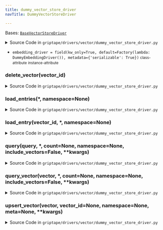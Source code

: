 ```yaml
---
title: dummy_vector_store_driver
navTitle: DummyVectorStoreDriver

---
```


<span id="griptape.drivers.vector.dummy_vector_store_driver.DummyVectorStoreDriver"></span>

Bases:
 [`BaseVectorStoreDriver`](./#griptape.drivers.vector.BaseVectorStoreDriver "BaseVectorStoreDriver (griptape.drivers.vector.BaseVectorStoreDriver)")

<details><summary>Source Code in <code>griptape&#47;drivers&#47;vector&#47;dummy_vector_store_driver.py</code></summary>

```python
@define()
class DummyVectorStoreDriver(BaseVectorStoreDriver):
    embedding_driver: BaseEmbeddingDriver = field(
        kw_only=True,
        default=Factory(lambda: DummyEmbeddingDriver()),
        metadata={"serializable": True},
    )

    def delete_vector(self, vector_id: str) -> None:
        raise DummyError(__class__.__name__, "delete_vector")

    def upsert_vector(
        self,
        vector: list[float],
        vector_id: Optional[str] = None,
        namespace: Optional[str] = None,
        meta: Optional[dict] = None,
        **kwargs,
    ) -> str:
        raise DummyError(__class__.__name__, "upsert_vector")

    def load_entry(self, vector_id: str, *, namespace: Optional[str] = None) -> Optional[BaseVectorStoreDriver.Entry]:
        raise DummyError(__class__.__name__, "load_entry")

    def load_entries(self, *, namespace: Optional[str] = None) -> list[BaseVectorStoreDriver.Entry]:
        raise DummyError(__class__.__name__, "load_entries")

    def query_vector(
        self,
        vector: list[float],
        *,
        count: Optional[int] = None,
        namespace: Optional[str] = None,
        include_vectors: bool = False,
        **kwargs,
    ) -> list[BaseVectorStoreDriver.Entry]:
        raise DummyError(__class__.__name__, "query_vector")

    def query(
        self,
        query: str | TextArtifact | ImageArtifact,
        *,
        count: Optional[int] = None,
        namespace: Optional[str] = None,
        include_vectors: bool = False,
        **kwargs,
    ) -> list[BaseVectorStoreDriver.Entry]:
        raise DummyError(__class__.__name__, "query")
```

</details>

-   `embedding_driver = field(kw_only=True, default=Factory(lambda: DummyEmbeddingDriver()), metadata={'serializable': True})` <small>class-attribute</small> <small>instance-attribute</small>  <span id="griptape.drivers.vector.dummy_vector_store_driver.DummyVectorStoreDriver.embedding_driver"></span> 

<span id="griptape.drivers.vector.dummy_vector_store_driver.DummyVectorStoreDriver.delete_vector"></span>

### delete_vector(vector_id)

<details><summary>Source Code in <code>griptape&#47;drivers&#47;vector&#47;dummy_vector_store_driver.py</code></summary>

```python
def delete_vector(self, vector_id: str) -> None:
    raise DummyError(__class__.__name__, "delete_vector")
```

</details>

<span id="griptape.drivers.vector.dummy_vector_store_driver.DummyVectorStoreDriver.load_entries"></span>

### load_entries(\*, namespace=None)

<details><summary>Source Code in <code>griptape&#47;drivers&#47;vector&#47;dummy_vector_store_driver.py</code></summary>

```python
def load_entries(self, *, namespace: Optional[str] = None) -> list[BaseVectorStoreDriver.Entry]:
    raise DummyError(__class__.__name__, "load_entries")
```

</details>

<span id="griptape.drivers.vector.dummy_vector_store_driver.DummyVectorStoreDriver.load_entry"></span>

### load_entry(vector_id, \*, namespace=None)

<details><summary>Source Code in <code>griptape&#47;drivers&#47;vector&#47;dummy_vector_store_driver.py</code></summary>

```python
def load_entry(self, vector_id: str, *, namespace: Optional[str] = None) -> Optional[BaseVectorStoreDriver.Entry]:
    raise DummyError(__class__.__name__, "load_entry")
```

</details>

<span id="griptape.drivers.vector.dummy_vector_store_driver.DummyVectorStoreDriver.query"></span>

### query(query, \*, count=None, namespace=None, include_vectors=False, \*\*kwargs)

<details><summary>Source Code in <code>griptape&#47;drivers&#47;vector&#47;dummy_vector_store_driver.py</code></summary>

```python
def query(
    self,
    query: str | TextArtifact | ImageArtifact,
    *,
    count: Optional[int] = None,
    namespace: Optional[str] = None,
    include_vectors: bool = False,
    **kwargs,
) -> list[BaseVectorStoreDriver.Entry]:
    raise DummyError(__class__.__name__, "query")
```

</details>

<span id="griptape.drivers.vector.dummy_vector_store_driver.DummyVectorStoreDriver.query_vector"></span>

### query_vector(vector, \*, count=None, namespace=None, include_vectors=False, \*\*kwargs)

<details><summary>Source Code in <code>griptape&#47;drivers&#47;vector&#47;dummy_vector_store_driver.py</code></summary>

```python
def query_vector(
    self,
    vector: list[float],
    *,
    count: Optional[int] = None,
    namespace: Optional[str] = None,
    include_vectors: bool = False,
    **kwargs,
) -> list[BaseVectorStoreDriver.Entry]:
    raise DummyError(__class__.__name__, "query_vector")
```

</details>

<span id="griptape.drivers.vector.dummy_vector_store_driver.DummyVectorStoreDriver.upsert_vector"></span>

### upsert_vector(vector, vector_id=None, namespace=None, meta=None, \*\*kwargs)

<details><summary>Source Code in <code>griptape&#47;drivers&#47;vector&#47;dummy_vector_store_driver.py</code></summary>

```python
def upsert_vector(
    self,
    vector: list[float],
    vector_id: Optional[str] = None,
    namespace: Optional[str] = None,
    meta: Optional[dict] = None,
    **kwargs,
) -> str:
    raise DummyError(__class__.__name__, "upsert_vector")
```

</details>
